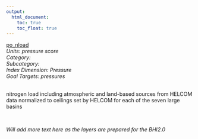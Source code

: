 ```yaml
---
output:
  html_document:
    toc: true
    toc_float: true
---
```


[po_nload](https://github.com/OHI-Science/bhi/blob/master/baltic/layers/po_nload_bhi2015.csv)\
*Units: pressure score*\
*Category:*\
*Subcategory:*\
*Index Dimension: Pressure*\
*Goal Targets: pressures*\
<br>

nitrogen load including atmospheric and land-based sources from HELCOM data normalized to ceilings set by HELCOM for each of the seven large basins

<br>

*Will add more text here as the layers are prepared for the BHI2.0*

<br>



<br>

